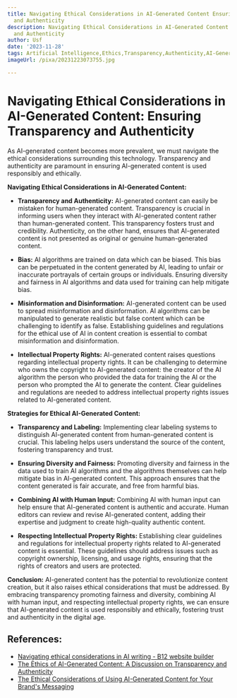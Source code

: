 ```yaml
---
title: Navigating Ethical Considerations in AI-Generated Content Ensuring Transparency
  and Authenticity
description: Navigating Ethical Considerations in AI-Generated Content Ensuring Transparency
  and Authenticity
author: Usf
date: '2023-11-28'
tags: Artificial Intelligence,Ethics,Transparency,Authenticity,AI-Generated Content
imageUrl: /pixa/20231223073755.jpg

---
```

# Navigating Ethical Considerations in AI-Generated Content: Ensuring Transparency and Authenticity

As AI-generated content becomes more prevalent, we must navigate the ethical considerations surrounding this technology. Transparency and  authenticity are paramount in ensuring AI-generated  content is used responsibly and ethically.

**Navigating Ethical Considerations in  AI-Generated Content:**
- **Transparency and Authenticity:** AI-generated content can easily be mistaken for human-generated content. Transparency is crucial in informing users when they interact with AI-generated  content  rather than human-generated content. This transparency  fosters trust and credibility. Authenticity, on the other hand, ensures that AI-generated content is  not presented as original or genuine human-generated content.

-  **Bias:** AI algorithms are trained on data which can be biased. This bias can be perpetuated in the content generated by AI, leading to unfair  or inaccurate  portrayals of certain groups  or individuals. Ensuring diversity and fairness in AI algorithms  and data used for training can help mitigate bias.

- **Misinformation and Disinformation:** AI-generated content can be used to spread misinformation and disinformation. AI algorithms can be manipulated  to generate  realistic but  false content which can be challenging to identify as false. Establishing guidelines and regulations for the ethical use of AI in content creation is essential  to combat misinformation and disinformation.

- **Intellectual Property Rights:** AI-generated content raises questions regarding intellectual property rights. It can be challenging to determine who owns the copyright to AI-generated  content: the creator of  the AI algorithm the person who provided the data for training the AI or the person who prompted the AI  to generate the content. Clear guidelines and regulations are needed to address intellectual property rights issues related to AI-generated content.

**Strategies for Ethical AI-Generated Content:**
- **Transparency and Labeling:** Implementing clear labeling systems to distinguish AI-generated content from human-generated content is crucial. This labeling helps  users understand  the source of  the content, fostering transparency and trust.

- **Ensuring Diversity and  Fairness:** Promoting diversity and fairness in the data  used to  train AI algorithms and  the algorithms themselves can help mitigate bias in AI-generated content. This approach ensures that the content generated is fair  accurate, and free  from  harmful bias.

- **Combining AI with Human Input:** Combining AI with human input can help ensure that AI-generated content is  authentic and accurate. Human  editors can review and revise AI-generated content,  adding their expertise and judgment to  create high-quality authentic content.

-  **Respecting Intellectual Property Rights:**  Establishing clear guidelines and regulations for intellectual property rights related to AI-generated  content  is  essential. These guidelines should address issues such as copyright ownership, licensing, and usage rights,  ensuring that  the rights of creators and users are protected.

**Conclusion:**
AI-generated content has  the potential to revolutionize content creation, but it also  raises ethical considerations  that must be addressed. By  embracing transparency promoting fairness and diversity, combining AI with  human input, and respecting intellectual property rights,  we can ensure that AI-generated content is used responsibly and ethically,  fostering trust and authenticity in the digital age.

## References:
- [Navigating ethical considerations in AI writing - B12 website builder](https://www.b12.io/resource-center/ai-how-to-guides/navigating-ethical-considerations-in-ai-writing.html)
- [The Ethics of AI-Generated Content: A Discussion on Transparency and Authenticity](https://ts2.space/en/the-ethics-of-ai-generated-content-a-discussion-on-transparency-and-authenticity/)
- [The Ethical Considerations of Using AI-Generated Content for Your Brand's Messaging](https://www.linkedin.com/pulse/ethical-considerations-using-ai-generated-content-your-lawal-ridwan)
